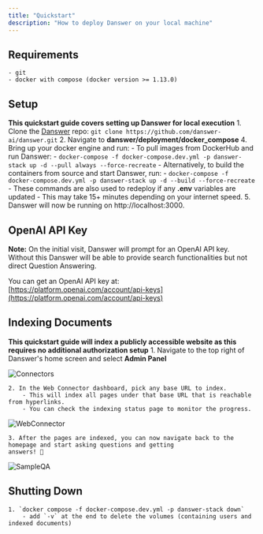 ```yaml
---
title: "Quickstart"
description: "How to deploy Danswer on your local machine"
---
```


## Requirements
    - git
    - docker with compose (docker version >= 1.13.0)


## Setup
**This quickstart guide covers setting up Danswer for local execution**
    1. Clone the [Danswer](https://github.com/danswer-ai/danswer) repo:
    `git clone https://github.com/danswer-ai/danswer.git`
    2. Navigate to **danswer/deployment/docker_compose**
    4. Bring up your docker engine and run:
        - To pull images from DockerHub and run Danswer:
            - `docker-compose -f docker-compose.dev.yml -p danswer-stack up -d --pull always --force-recreate`
        - Alternatively, to build the containers from source and start Danswer, run:
            - `docker-compose -f docker-compose.dev.yml -p danswer-stack up -d --build --force-recreate`
        - These commands are also used to redeploy if any **.env** variables are updated
        - This may take 15+ minutes depending on your internet speed.
    5. Danswer will now be running on http://localhost:3000.


## OpenAI API Key
**Note:** On the initial visit, Danswer will prompt for an OpenAI API key.
Without this Danswer will be able to provide search functionalities but not direct Question Answering.

You can get an OpenAI API key at:
[https://platform.openai.com/account/api-keys](https://platform.openai.com/account/api-keys)


## Indexing Documents
**This quickstart guide will index a publicly accessible website as this requires no additional authorization setup**
    1. Navigate to the top right of Danswer's home screen and select **Admin Panel**

![Connectors](/images/quickstart/DanswerConnectors.png)

    2. In the Web Connector dashboard, pick any base URL to index.
        - This will index all pages under that base URL that is reachable from hyperlinks.
        - You can check the indexing status page to monitor the progress.

![WebConnector](/images/quickstart/DanswerWebConnector.png)

    3. After the pages are indexed, you can now navigate back to the homepage and start asking questions and getting
    answers! 🥳

![SampleQA](/images/quickstart/DanswerSampleQA.png)


## Shutting Down
    1. `docker compose -f docker-compose.dev.yml -p danswer-stack down`
        - add `-v` at the end to delete the volumes (containing users and indexed documents)
